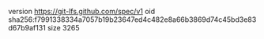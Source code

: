 version https://git-lfs.github.com/spec/v1
oid sha256:f7991338334a7057b19b23647ed4c482e8a66b3869d74c45bd3e83d67b9af131
size 3265
